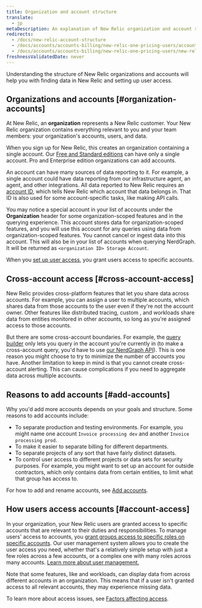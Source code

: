 ```yaml
---
title: Organization and account structure
translate:
  - jp
metaDescription: An explanation of New Relic organization and account structure.
redirects:
  - /docs/new-relic-account-structure
  - /docs/accounts/accounts-billing/new-relic-one-pricing-users/account-user-structure
  - /docs/accounts/accounts-billing/new-relic-one-pricing-users/new-relic-account-structure 
freshnessValidatedDate: never
---
```


Understanding the structure of New Relic organizations and accounts will help you with finding data in New Relic and setting up user access.

## Organizations and accounts [#organization-accounts]

At New Relic, an <DNT>**organization**</DNT> represents a New Relic customer. Your New Relic organization contains everything relevant to you and your team members: your organization's accounts, users, and data.

When you sign up for New Relic, this creates an organization containing a single account. Our [Free and Standard editions](/docs/accounts/accounts-billing/new-relic-one-pricing-billing/new-relic-one-pricing-billing#editions) can have only a single account. Pro and Enterprise edition organizations can add accounts.

An account can have many sources of data reporting to it. For example, a single account could have data reporting from our infrastructure agent, an <InlinePopover type="apm"/> agent, and other integrations. All data reported to New Relic requires an [account ID](/docs/accounts/accounts-billing/account-structure/account-id), which tells New Relic which account that data belongs in. That ID is also used for some account-specific tasks, like making API calls.

You may notice a special account in your list of accounts under the <strong>Organization</strong> header for some organization-scoped features and in the querying experience. This account stores data for organization-scoped features, and you will use this account for any queries using data from organization-scoped features. You cannot cancel or ingest data into this account. This will also be in your list of accounts when querying NerdGraph. It will be returned as `<organization ID> Storage Account`.

When you [set up user access](#account-access), you grant users access to specific accounts.

## Cross-account access [#cross-account-access]

New Relic provides cross-platform features that let you share data across accounts. For example, you can assign a user to multiple accounts, which shares data from those accounts to the user even if they're not the account owner. Other features like distributed tracing, custom <InlinePopover type="dashboards"/>, and workloads share data from entities monitored in other accounts, so long as you're assigned access to those accounts.

But there are some cross-account boundaries. For example, the [query builder](/docs/query-your-data/explore-query-data/query-builder/introduction-query-builder) only lets you query in the account you're currently in (to make a cross-account query, you'd have to use [our NerdGraph API](/docs/apis/nerdgraph/examples/nerdgraph-nrql-tutorial)). This is one reason you might choose to try to minimize the number of accounts you have. Another limitation to keep in mind is that you cannot create cross-account alerting. This can cause complications if you need to aggregate data across multiple accounts.

## Reasons to add accounts [#add-accounts]

Why you'd add more accounts depends on your goals and structure. Some reasons to add accounts include:

* To separate production and testing environments. For example, you might name one account `Invoice processing dev` and another `Invoice processing prod`.
* To make it easier to separate billing for different departments.
* To separate projects of any sort that have fairly distinct datasets.
* To control user access to different projects or data sets for security purposes. For example, you might want to set up an account for outside contractors, which only contains data from certain entities, to limit what that group has access to.

For how to add and rename accounts, see [Add accounts](/docs/accounts/accounts-billing/account-structure/add-accounts).

## How users access accounts [#account-access]

In your organization, your New Relic users are granted access to specific accounts that are relevant to their duties and responsibilities. To manage users' access to accounts, you [grant groups access to specific roles on specific accounts](/docs/accounts/accounts-billing/new-relic-one-user-management/user-management-concepts#understand-concepts). Our user management system allows you to create the user access you need, whether that's a relatively simple setup with just a few roles across a few accounts, or a complex one with many roles across many accounts. [Learn more about user management.](/docs/accounts/accounts-billing/new-relic-one-user-management)

Note that some features, like <InlinePopover type="dashboards"/> and workloads, can display data from across different accounts in an organization. This means that if a user isn't granted access to all relevant accounts, they may experience missing data.

To learn more about access issues, see [Factors affecting access](/docs/accounts/accounts-billing/account-structure/factors-affecting-access-features-data/).


